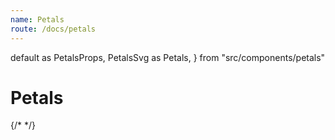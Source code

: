 ```yaml
---
name: Petals
route: /docs/petals
---
```


  default as PetalsProps,
  PetalsSvg as Petals,
} from "src/components/petals"

# Petals

<Props of={PetalsProps} />

<Playground>
  <Petals kind="clover" />
  <Petals kind="daisy" />
  <Petals kind="daffodil" />
  {/* <Petals kind="tulip" />
  <Petals kind="bubble" />
  <Petals kind="dandilion" />
  <Petals kind="clover" />
  <Petals kind="dahalia" /> */}

</Playground>
